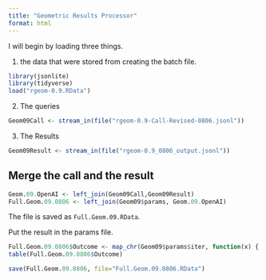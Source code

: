 ```yaml
---
title: "Geometric Results Processor"
format: html
---
```


I will begin by loading three things.  

1. the data that were stored from creating the batch file.

```r
library(jsonlite)
library(tidyverse)
load("rgeom-0.9.RData")
```

2. The queries

```r
Geom09Call <- stream_in(file("rgeom-0.9-Call-Revised-0806.jsonl"))
```

3. The Results

```r
Geom09Result <- stream_in(file("rgeom-0.9_0806_output.jsonl"))
```

## Merge the call and the result

```r
Geom.09.OpenAI <- left_join(Geom09Call,Geom09Result)
Full.Geom.09.0806 <- left_join(Geom09$params, Geom.09.OpenAI)
```

The file is saved as `Full.Geom.09.RData`.

Put the result in the params file.

```r
Full.Geom.09.0806$Outcome <- map_chr(Geom09$params$iter, function(x) { unlist(Geom09Result$response$body$choices[[x]][[2]][2]) })
table(Full.Geom.09.0806$Outcome)
```

```r
save(Full.Geom.09.0806, file="Full.Geom.09.0806.RData")
```

